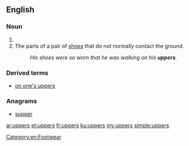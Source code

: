 ==English==

===Noun===
{{head|en|noun plural form}}

# {{plural of|upper|lang=en}}
# The parts of a pair of [[shoes]] that do not normally contact the ground.
#: ''His shoes were so worn that he was walking on his '''uppers'''.''

===Derived terms===
* [[on one's uppers]]

===Anagrams===
* [[supper#English|supper]]

[[Category:en:Footwear]]

[[ar:uppers]]
[[et:uppers]]
[[fr:uppers]]
[[ku:uppers]]
[[my:uppers]]
[[simple:uppers]]